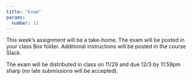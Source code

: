 ```yaml
---
title: "Exam"
params:
  number: 11
---
```


This week's assignment will be a take-home. The exam will be posted in your class Box folder. Additional instructions will be posted in the course Slack.

The exam will be distributed in class on 11/29 and due 12/3 by 11:59pm sharp (no late submissions will be accepted).